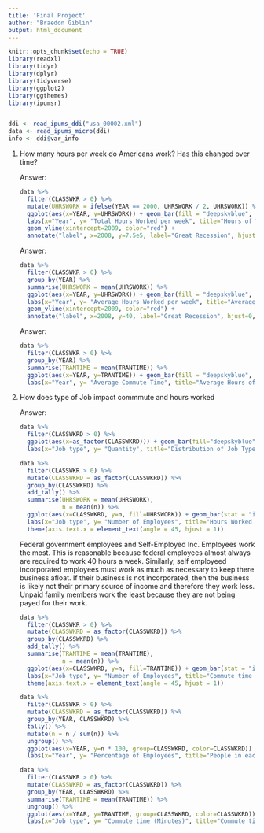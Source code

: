 ```yaml
---
title: 'Final Project'
author: "Braedon Giblin"
output: html_document
---
```


```r
knitr::opts_chunk$set(echo = TRUE)
library(readxl)
library(tidyr)
library(dplyr)
library(tidyverse)
library(ggplot2)
library(ggthemes)
library(ipumsr)


ddi <- read_ipums_ddi("usa_00002.xml")
data <- read_ipums_micro(ddi)
info <- ddi$var_info

```

1.  How many hours per week do Americans work? Has this changed over time?

    Answer:
    ```r
    data %>%
      filter(CLASSWKR > 0) %>%
      mutate(UHRSWORK = ifelse(YEAR == 2000, UHRSWORK / 2, UHRSWORK)) %>%
      ggplot(aes(x=YEAR, y=UHRSWORK)) + geom_bar(fill = "deepskyblue", stat="identity") +
      labs(x="Year", y= "Total Hours Worked per week", title="Hours of Work Per Week per Year") +
      geom_vline(xintercept=2009, color="red") +
      annotate("label", x=2008, y=7.5e5, label="Great Recession", hjust=0, fill="red", color="white")
    ```
    
    Answer:
    ```r
    data %>%
      filter(CLASSWKR > 0) %>%
      group_by(YEAR) %>%
      summarise(UHRSWORK = mean(UHRSWORK)) %>%
      ggplot(aes(x=YEAR, y=UHRSWORK)) + geom_bar(fill = "deepskyblue", stat="identity") +
      labs(x="Year", y= "Average Hours Worked per week", title="Average Hours of Work Per Week per Year") +
      geom_vline(xintercept=2009, color="red") +
      annotate("label", x=2008, y=40, label="Great Recession", hjust=0, fill="red", color="white")
    ```
    
    Answer:
    ```r
    data %>%
      filter(CLASSWKR > 0) %>%
      group_by(YEAR) %>%
      summarise(TRANTIME = mean(TRANTIME)) %>%
      ggplot(aes(x=YEAR, y=TRANTIME)) + geom_bar(fill = "deepskyblue", stat="identity") +
      labs(x="Year", y= "Average Commute Time", title="Average Hours of Work Per Week per Year")
    ```
    
2.  How does type of Job impact commmute and hours worked

    Answer:
    ```r
    data %>%
      filter(CLASSWKRD > 0) %>%
      ggplot(aes(x=as_factor(CLASSWKRD))) + geom_bar(fill="deepskyblue") + theme(axis.text.x = element_text(angle = 45, hjust = 1)) +
      labs(x="Job type", y= "Quantity", title="Distribution of Job Types")
      
    ```
    
    
    
    ```r
    data %>%
      filter(CLASSWKR > 0) %>%
      mutate(CLASSWKRD = as_factor(CLASSWKRD)) %>%
      group_by(CLASSWKRD) %>%
      add_tally() %>%
      summarise(UHRSWORK = mean(UHRSWORK),
                n = mean(n)) %>%
      ggplot(aes(x=CLASSWKRD, y=n, fill=UHRSWORK)) + geom_bar(stat = "identity") +
      labs(x="Job type", y= "Number of Employees", title="Hours Worked per job", fill="Hours worked per week") +
      theme(axis.text.x = element_text(angle = 45, hjust = 1))
      
    
    ```
    
    
    Federal government employees and Self-Employed Inc. Employees work the most. This is reasonable because federal employees almost always are required to work 40 hours a week. Similarly, self employeed incorporated employees must work as much as necessary to keep there business afloat. If their business is not incorporated, then the business is likely not their primary source of income and therefore they work less. Unpaid family members work the least because they are not being payed for their work. 
    
    
    ```r
    data %>%
      filter(CLASSWKR > 0) %>%
      mutate(CLASSWKRD = as_factor(CLASSWKRD)) %>%
      group_by(CLASSWKRD) %>%
      add_tally() %>%
      summarise(TRANTIME = mean(TRANTIME),
                n = mean(n)) %>%
      ggplot(aes(x=CLASSWKRD, y=n, fill=TRANTIME)) + geom_bar(stat = "identity") +
      labs(x="Job type", y= "Number of Employees", title="Commute time per job", fill="Commute time") +
      theme(axis.text.x = element_text(angle = 45, hjust = 1))
      
    
    ```
    
    
    
    ```r
    data %>%
      filter(CLASSWKR > 0) %>%
      mutate(CLASSWKRD = as_factor(CLASSWKRD)) %>%
      group_by(YEAR, CLASSWKRD) %>%
      tally() %>%
      mutate(n = n / sum(n)) %>%
      ungroup() %>%
      ggplot(aes(x=YEAR, y=n * 100, group=CLASSWKRD, color=CLASSWKRD)) + geom_line() +
      labs(x="Year", y= "Percentage of Employees", title="People in each job cagtegory", fill="Job type")
    ```
    
    
    ```r
    data %>%
      filter(CLASSWKR > 0) %>%
      mutate(CLASSWKRD = as_factor(CLASSWKRD)) %>%
      group_by(YEAR, CLASSWKRD) %>%
      summarise(TRANTIME = mean(TRANTIME)) %>%
      ungroup() %>%
      ggplot(aes(x=YEAR, y=TRANTIME, group=CLASSWKRD, color=CLASSWKRD)) + geom_line() +
      labs(x="Job type", y= "Commute time (Minutes)", title="Commute time per job", fill="Job type")
      
    ```
    
    
    
    
    
    
    
    
    
    
    
    
    
    
    
    
    